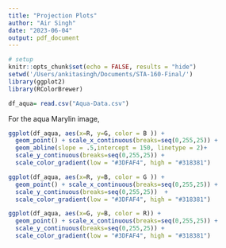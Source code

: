 ```yaml
---
title: "Projection Plots"
author: "Air Singh"
date: "2023-06-04"
output: pdf_document
---
```


```r
# setup
knitr::opts_chunk$set(echo = FALSE, results = "hide")
setwd('/Users/ankitasingh/Documents/STA-160-Final/')
library(ggplot2)
library(RColorBrewer)

```



```r
df_aqua= read.csv("Aqua-Data.csv")
```

For the aqua Marylin image,

```r
ggplot(df_aqua, aes(x=R, y=G, color = B )) +
  geom_point() + scale_x_continuous(breaks=seq(0,255,25)) +
  geom_abline(slope = .5,intercept = 150, linetype = 2)+
  scale_y_continuous(breaks=seq(0,255,25)) +
  scale_color_gradient(low = "#3DFAF4", high = "#318381")
```





```r
ggplot(df_aqua, aes(x=R, y=B, color = G )) +
  geom_point() + scale_x_continuous(breaks=seq(0,255,25)) +
  scale_y_continuous(breaks=seq(0,255,25))  +
  scale_color_gradient(low = "#3DFAF4", high = "#318381")
```



```r
ggplot(df_aqua, aes(x=G, y=B, color = R)) +
  geom_point() + scale_x_continuous(breaks=seq(0,255,25)) +
  scale_y_continuous(breaks=seq(0,255,25)) +
  scale_color_gradient(low = "#3DFAF4", high = "#318381")
```


























